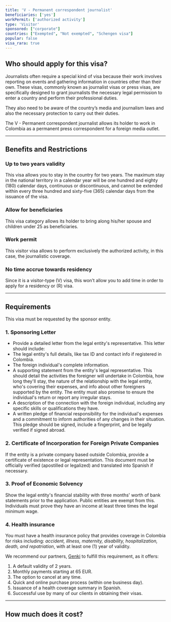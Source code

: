 ```yaml
---
title: 'V - Permanent correspondent journalist'
beneficiaries: ['yes']
workPermit: ['authorized activity']
type: 'Visitor'
sponsored: ["corporate"]
countries: ["Exempted", "Not exempted", "Schengen visa"]
popular: false
visa_rara: true
---
```


## Who should apply for this visa?

Journalists often require a special kind of visa because their work involves reporting on events and gathering information in countries other than their own. These visas, commonly known as journalist visas or press visas, are specifically designed to grant journalists the necessary legal permission to enter a country and perform their professional duties.

They also need to be aware of the country’s media and journalism laws and also the necessary protection to carry out their duties.

The V - Permanent correspondent journalist allows its holder to work in Colombia as a permanent press correspondent for a foreign media outlet.

---

## Benefits and Restrictions

### **Up to two years validity**

This visa allows you to stay in the country for two years. The maximum stay in the national territory in a calendar year will be one hundred and eighty (180) calendar days, continuous or discontinuous, and cannot be extended within every three hundred and sixty-five (365) calendar days from the issuance of the visa.

### **Allow for beneficiaries**

This visa category allows its holder to bring along his/her spouse and children under 25 as beneficiaries.

### W**ork permit**

This visitor visa allows to perform exclusively the authorized activity, in this case, the journalistic coverage.

### **No time accrue towards residency**

Since it is a visitor-type (V) visa, this won’t allow you to add time in order to apply for a residency or (R) visa.

---

## Requirements

This visa must be requested by the sponsor entity.

### **1. Sponsoring Letter**

- Provide a detailed letter from the legal entity's representative. This letter should include:
- The legal entity's full details, like tax ID and contact info if registered in Colombia.
- The foreign individual's complete information.
- A supporting statement from the entity's legal representative. This should detail the activities the foreigner will undertake in Colombia, how long they'll stay, the nature of the relationship with the legal entity, who's covering their expenses, and info about other foreigners supported by the entity. The entity must also promise to ensure the individual's return or report any irregular stays.
- A description of the connection with the foreign individual, including any specific skills or qualifications they have.
- A written pledge of financial responsibility for the individual's expenses and a commitment to inform authorities of any changes in their situation. This pledge should be signed, include a fingerprint, and be legally verified if signed abroad.

### **2. Certificate of Incorporation for Foreign Private Companies**

If the entity is a private company based outside Colombia, provide a certificate of existence or legal representation. This document must be officially verified (apostilled or legalized) and translated into Spanish if necessary.

### **3. Proof of Economic Solvency**

Show the legal entity's financial stability with three months' worth of bank statements prior to the application. Public entities are exempt from this. Individuals must prove they have an income at least three times the legal minimum wage.

### **4. Health insurance**

You must have a health insurance policy that provides coverage in Colombia for risks including: *accident, illness, maternity, disability, hospitalization, death, and repatriation*, with at least one (1) year of validity.

We recommend our partners, [Genki](https://genki.world/?with=capitaleme) to fulfill this requirement, as it offers:

1. A default validity of 2 years.
2. Monthly payments starting at 65 EUR.
3. The option to cancel at any time.
4. Quick and online purchase process (within one business day).
5. Issuance of a health coverage summary in Spanish.
6. Successful use by many of our clients in obtaining their visas.

---
## How much does it cost?

<VisaCosts
    studyFees="54"
    issuanceFees="177"
    apostille={false}
    translation={false}
/>